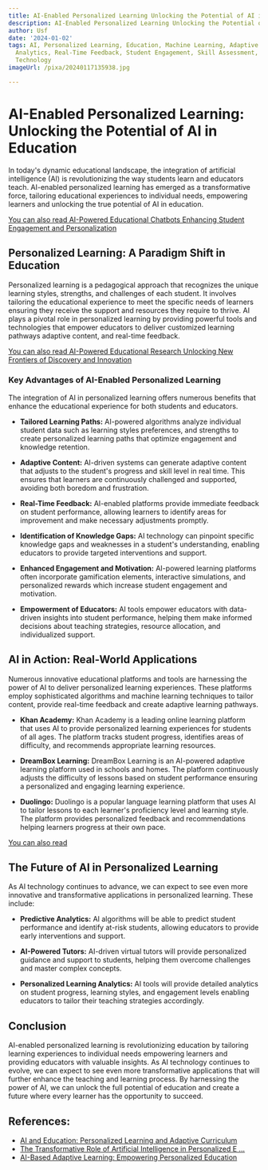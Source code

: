 ```yaml
---
title: AI-Enabled Personalized Learning Unlocking the Potential of AI in Education
description: AI-Enabled Personalized Learning Unlocking the Potential of AI in Education
author: Usf
date: '2024-01-02'
tags: AI, Personalized Learning, Education, Machine Learning, Adaptive Learning, Data
  Analytics, Real-Time Feedback, Student Engagement, Skill Assessment, Educational
  Technology
imageUrl: /pixa/20240117135938.jpg

---
```

#  AI-Enabled Personalized Learning: Unlocking  the Potential of AI in Education

In today's dynamic educational landscape, the integration of artificial intelligence (AI) is revolutionizing the way  students learn and educators teach. AI-enabled personalized learning has  emerged as a transformative force,  tailoring  educational experiences to individual needs, empowering learners and unlocking the true potential of AI in education.

[You can also read AI-Powered Educational Chatbots Enhancing  Student Engagement and Personalization](AI-Powered%20Educational%20Chatbots%20Enhancing%20Student%20Engagement%20and%20Personalization)


## Personalized Learning: A Paradigm Shift in Education

Personalized learning  is a pedagogical approach that recognizes the unique learning styles, strengths, and challenges  of each student. It involves  tailoring the educational experience to  meet the specific needs of learners ensuring they receive the support and resources they require to thrive. AI plays a pivotal role in personalized learning by providing powerful tools and technologies that empower educators to deliver customized  learning pathways adaptive content, and real-time feedback.

[You can also read AI-Powered Educational Research Unlocking New Frontiers of Discovery and Innovation](AI-Powered%20Educational%20Research%20Unlocking%20New%20Frontiers%20of%20Discovery%20and%20Innovation)


### Key Advantages of AI-Enabled Personalized Learning

The integration of AI in personalized learning offers numerous benefits that enhance the educational  experience  for both students and educators.

- **Tailored Learning Paths:** AI-powered algorithms analyze individual  student data such as learning styles preferences, and strengths  to create personalized  learning paths that optimize engagement and knowledge retention.

- **Adaptive Content:** AI-driven systems can generate adaptive content that adjusts to the student's progress and  skill level in real time. This ensures that learners are continuously challenged and supported,  avoiding both boredom and frustration.

- **Real-Time Feedback:** AI-enabled platforms provide immediate feedback on student performance, allowing learners to identify areas for improvement and make necessary adjustments promptly.

- **Identification of Knowledge Gaps:** AI technology can pinpoint specific knowledge gaps and weaknesses in a student's understanding, enabling educators to provide targeted interventions and support.

- **Enhanced Engagement and Motivation:** AI-powered learning platforms often incorporate gamification elements, interactive simulations, and personalized rewards which increase  student  engagement and motivation.

- **Empowerment of Educators:** AI tools empower  educators with data-driven insights into student performance,  helping them make informed decisions about teaching strategies,  resource allocation, and individualized support.

## AI in Action: Real-World Applications

Numerous innovative educational platforms and  tools are harnessing the power of AI to deliver personalized learning experiences. These  platforms employ sophisticated algorithms  and machine learning  techniques  to tailor content, provide real-time feedback and create adaptive learning pathways.

- **Khan Academy:** Khan Academy is a leading online learning platform that uses AI to provide personalized learning experiences for students of all ages. The platform tracks  student progress, identifies areas of difficulty, and recommends appropriate learning resources.

- **DreamBox Learning:** DreamBox Learning is  an AI-powered  adaptive learning platform  used in schools and  homes. The platform continuously  adjusts  the difficulty of  lessons based on  student performance ensuring a personalized and engaging learning experience.

-  **Duolingo:** Duolingo  is a  popular language learning platform that uses AI to tailor lessons  to each learner's proficiency level and learning style. The platform provides personalized feedback and recommendations helping learners progress at their own pace.

[You can also read ]()


## The Future of AI in Personalized Learning

As AI technology continues to advance, we can expect to see even more  innovative and transformative  applications in personalized learning. These include:

- **Predictive Analytics:** AI algorithms will be able to predict student performance and identify at-risk students, allowing educators  to provide  early  interventions and support.

- **AI-Powered Tutors:** AI-driven virtual tutors will provide personalized guidance and  support to students,  helping them overcome challenges and  master complex concepts.

- **Personalized Learning Analytics:** AI tools will provide detailed analytics on student progress, learning  styles, and engagement levels enabling educators to  tailor their teaching strategies accordingly.

## Conclusion

AI-enabled personalized learning is  revolutionizing  education by  tailoring learning  experiences  to individual needs empowering learners and providing  educators  with valuable insights. As AI technology continues to  evolve,  we  can expect to see even more transformative applications that will further enhance the teaching and learning process. By harnessing  the power of AI, we can unlock the full potential of  education and create a future where every learner has the opportunity to  succeed.

## References:
- [AI and Education: Personalized Learning and Adaptive Curriculum](https://www.thinkful.com/blog/ai-and-education-personalized-learning-and-adaptive-curriculum/)
- [The Transformative Role of Artificial Intelligence in Personalized E ...](https://www.linkedin.com/pulse/7-best-ways-empowering-learners-transformative)
- [AI-Based Adaptive Learning: Empowering Personalized Education](https://www.linkedin.com/pulse/ai-based-adaptive-learning-empowering-personalized-education-singh)
